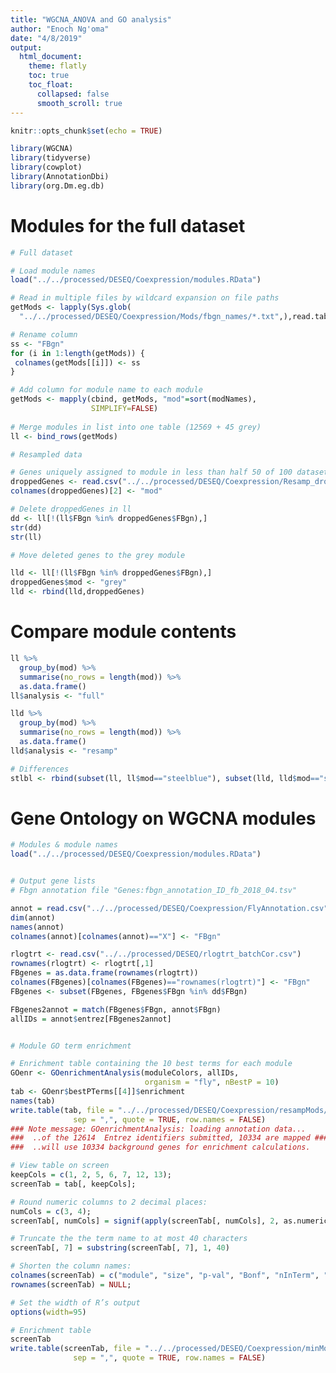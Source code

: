 ```yaml
---
title: "WGCNA_ANOVA and GO analysis"
author: "Enoch Ng'oma"
date: "4/8/2019"
output:
  html_document:
    theme: flatly
    toc: true
    toc_float:
      collapsed: false
      smooth_scroll: true
---
```


```r
knitr::opts_chunk$set(echo = TRUE)

library(WGCNA)
library(tidyverse)
library(cowplot)
library(AnnotationDbi)
library(org.Dm.eg.db)

```

# Modules for the full dataset

```r

# Full dataset

# Load module names
load("../../processed/DESEQ/Coexpression/modules.RData")

# Read in multiple files by wildcard expansion on file paths
getMods <- lapply(Sys.glob(
  "../../processed/DESEQ/Coexpression/Mods/fbgn_names/*.txt",),read.table)

# Rename column
ss <- "FBgn"
for (i in 1:length(getMods)) {
 colnames(getMods[[i]]) <- ss 
}

# Add column for module name to each module
getMods <- mapply(cbind, getMods, "mod"=sort(modNames), 
                  SIMPLIFY=FALSE)
 
# Merge modules in list into one table (12569 + 45 grey)
ll <- bind_rows(getMods)

# Resampled data

# Genes uniquely assigned to module in less than half 50 of 100 datasets
droppedGenes <- read.csv("../../processed/DESEQ/Coexpression/Resamp_droppedGenes.csv")
colnames(droppedGenes)[2] <- "mod"

# Delete droppedGenes in ll
dd <- ll[!(ll$FBgn %in% droppedGenes$FBgn),]
str(dd)
str(ll)

# Move deleted genes to the grey module

lld <- ll[!(ll$FBgn %in% droppedGenes$FBgn),]
droppedGenes$mod <- "grey"
lld <- rbind(lld,droppedGenes)

```

# Compare module contents

```r
ll %>% 
  group_by(mod) %>%
  summarise(no_rows = length(mod)) %>%
  as.data.frame()
ll$analysis <- "full"

lld %>%
  group_by(mod) %>%
  summarise(no_rows = length(mod)) %>%
  as.data.frame()
lld$analysis <- "resamp"

# Differences
stlbl <- rbind(subset(ll, ll$mod=="steelblue"), subset(lld, lld$mod=="steelblue"))

```

# Gene Ontology on WGCNA modules

```r
# Modules & module names
load("../../processed/DESEQ/Coexpression/modules.RData")


# Output gene lists
# Fbgn annotation file "Genes:fbgn_annotation_ID_fb_2018_04.tsv"

annot = read.csv("../../processed/DESEQ/Coexpression/FlyAnnotation.csv")
dim(annot)
names(annot)
colnames(annot)[colnames(annot)=="X"] <- "FBgn"

rlogtrt <- read.csv("../../processed/DESEQ/rlogtrt_batchCor.csv")
rownames(rlogtrt) <- rlogtrt[,1]
FBgenes = as.data.frame(rownames(rlogtrt))
colnames(FBgenes)[colnames(FBgenes)=="rownames(rlogtrt)"] <- "FBgn"
FBgenes <- subset(FBgenes, FBgenes$FBgn %in% dd$FBgn)

FBgenes2annot = match(FBgenes$FBgn, annot$FBgn)
allIDs = annot$entrez[FBgenes2annot]


# Module GO term enrichment

# Enrichment table containing the 10 best terms for each module
GOenr <- GOenrichmentAnalysis(moduleColors, allIDs, 
                              organism = "fly", nBestP = 10)
tab <- GOenr$bestPTerms[[4]]$enrichment
names(tab)
write.table(tab, file = "../../processed/DESEQ/Coexpression/resampMods/GOEnrichTab_Resamp.csv", 
              sep = ",", quote = TRUE, row.names = FALSE)
### Note message: GOenrichmentAnalysis: loading annotation data...
###  ..of the 12614  Entrez identifiers submitted, 10334 are mapped ###in current GO categories.
###  ..will use 10334 background genes for enrichment calculations.

# View table on screen
keepCols = c(1, 2, 5, 6, 7, 12, 13);
screenTab = tab[, keepCols];

# Round numeric columns to 2 decimal places:
numCols = c(3, 4);
screenTab[, numCols] = signif(apply(screenTab[, numCols], 2, as.numeric), 2)

# Truncate the the term name to at most 40 characters
screenTab[, 7] = substring(screenTab[, 7], 1, 40)

# Shorten the column names:
colnames(screenTab) = c("module", "size", "p-val", "Bonf", "nInTerm", "ont", "term name");
rownames(screenTab) = NULL;

# Set the width of R’s output
options(width=95)

# Enrichment table
screenTab
write.table(screenTab, file = "../../processed/DESEQ/Coexpression/minMod30/GOEnrichTab_Resamp_simple.txt",
              sep = ",", quote = TRUE, row.names = FALSE)
```
